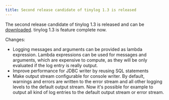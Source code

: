 ```yaml
---
title: Second release candidate of tinylog 1.3 is released
---
```


The second release candidate of tinylog 1.3 is released and can be [downloaded](/v2/download/). tinylog 1.3 is feature complete now.

Changes:

* Logging messages and arguments can be provided as lambda expression. Lambda expressions can be used for messages and arguments, which are expensive to compute, as they will be only evaluated if the log entry is really output.
* Improve performance for JDBC writer by reusing SQL statements
* Make output stream configurable for console writer. By default, warnings and errors are written to the error stream and all other logging levels to the default output stream. Now it's possible for example to output all kind of log entries to the default output stream or error stream.
